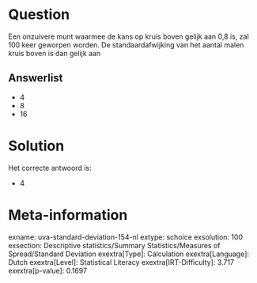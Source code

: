 Question
========

Een onzuivere munt waarmee de kans op kruis boven gelijk aan 0,8 is, zal
100 keer geworpen worden. De standaardafwijking van het aantal malen
kruis boven is dan gelijk aan

Answerlist
----------

* 4
* 8
* 16

Solution
========

Het correcte antwoord is: 

* 4

Meta-information
================
exname: uva-standard-deviation-154-nl
extype: schoice
exsolution: 100
exsection: Descriptive statistics/Summary Statistics/Measures of Spread/Standard Deviation
exextra[Type]: Calculation
exextra[Language]: Dutch
exextra[Level]: Statistical Literacy
exextra[IRT-Difficulty]: 3.717
exextra[p-value]: 0.1697
